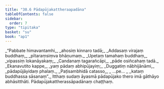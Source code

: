 ```yaml
---
title: "30.6 Pādapūjakattheraapadāna"
tableOfContents: false
sidebar:
  order: 7
type: "tipitaka"
basket: "su"
book: "ap1"
---
```



<DynamicBreadcrumb />

<Division number="27" book="ap1">

<Paragraph number="3394" type="verses" book="ap1">
_“Pabbate himavantamhi,_  
_ahosiṃ kinnaro tadā;_  
_Addasaṃ virajaṃ buddhaṃ,_  
_pītaraṃsiṃva bhāṇumaṃ._  

</Paragraph>

</Division>
<Division number="28" book="ap1">

<Paragraph number="3395" type="verses" book="ap1">
_Upetaṃ tamahaṃ buddhaṃ,_  
_vipassiṃ lokanāyakaṃ;_  
_Candanaṃ tagarañcāpi,_  
_pāde osiñcahaṃ tadā._  

</Paragraph>

</Division>
<Division number="29" book="ap1">

<Paragraph number="3396" type="verses" book="ap1">
_Ekanavutito kappe,_  
_yaṃ pādaṃ abhipūjayiṃ;_  
_Duggatiṃ nābhijānāmi,_  
_pādapūjāyidaṃ phalaṃ._  

</Paragraph>

</Division>
<Division number="30" book="ap1">

<Paragraph number="3397" type="verses" book="ap1">
_Paṭisambhidā catasso,_  
_ …pe… _  
_kataṃ buddhassa sāsanaṃ”._  

</Paragraph>

<Paragraph number="3398" book="ap1">
Itthaṃ sudaṃ āyasmā pādapūjako thero imā gāthāyo abhāsitthāti.

</Paragraph>
</Division>

<Paragraph number="3399" type="center" book="ap1">
Pādapūjakattherassāpadānaṃ chaṭṭhaṃ.
</Paragraph>
